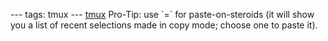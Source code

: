 ---
tags: tmux
---
[[tmux]] Pro-Tip: use `<Prefix>=` for paste-on-steroids (it will show you a list of recent selections made in copy mode; choose one to paste it).
